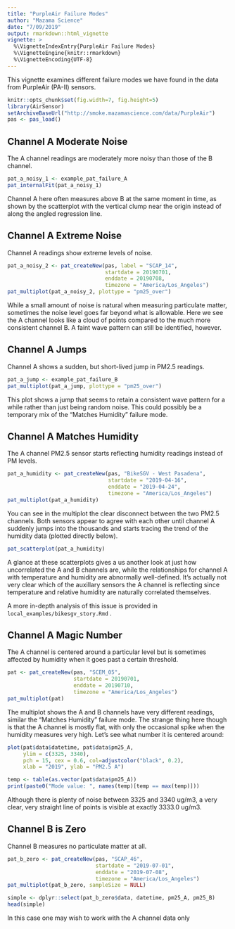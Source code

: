 ```yaml
---
title: "PurpleAir Failure Modes"
author: "Mazama Science"
date: "7/09/2019"
output: rmarkdown::html_vignette
vignette: >
  %\VignetteIndexEntry{PurpleAir Failure Modes}
  %\VignetteEngine{knitr::rmarkdown}
  %\VignetteEncoding{UTF-8}
---
```


This vignette examines different failure modes we have found in the data from
PurpleAir (PA-II) sensors.

```r
knitr::opts_chunk$set(fig.width=7, fig.height=5)
library(AirSensor)
setArchiveBaseUrl("http://smoke.mazamascience.com/data/PurpleAir")
pas <- pas_load()
```

## Channel A Moderate Noise

The A channel readings are moderately more noisy than those of the B channel.

```r
pat_a_noisy_1 <- example_pat_failure_A
pat_internalFit(pat_a_noisy_1)
```

Channel A here often measures above B at the same moment in time, as shown by
the scatterplot with the vertical clump near the origin instead of along the 
angled regression line.

## Channel A Extreme Noise

Channel A readings show extreme levels of noise.

```r
pat_a_noisy_2 <- pat_createNew(pas, label = "SCAP_14", 
                               startdate = 20190701, 
                               enddate = 20190708,
                               timezone = "America/Los_Angeles")
pat_multiplot(pat_a_noisy_2, plottype = "pm25_over")
```

While a small amount of noise is natural when measuring particulate matter, 
sometimes the noise level goes far beyond what is allowable. Here we see the A 
channel looks like a cloud of points compared to the much more consistent 
channel B. A faint wave pattern can still be identified, however.

## Channel A Jumps

Channel A shows a sudden, but short-lived jump in PM2.5 readings.

```r
pat_a_jump <- example_pat_failure_B
pat_multiplot(pat_a_jump, plottype = "pm25_over")
```

This plot shows a jump that seems to retain a consistent wave pattern
for a while rather than just being random noise. This could possibly be a 
temporary mix of the "Matches Humidity" failure mode.

## Channel A Matches Humidity

The A channel PM2.5 sensor starts reflecting humidity readings instead of PM 
levels.

```r
pat_a_humidity <- pat_createNew(pas, "BikeSGV - West Pasadena", 
                                startdate = "2019-04-16", 
                                enddate = "2019-04-24",
                                timezone = "America/Los_Angeles")
pat_multiplot(pat_a_humidity)
```

You can see in the multiplot the clear disconnect between the two PM2.5 
channels. Both sensors appear to agree with each other until channel A suddenly 
jumps into the thousands and starts tracing the trend of the humidity data 
(plotted directly below).

```r
pat_scatterplot(pat_a_humidity)
```

A glance at these scatterplots gives a us another look at just how uncorrelated 
the A and B channels are, while the relationships for channel A 
with temperature and humidity are abnormally well-defined. It's actually not
very clear which of the auxillary sensors the A channel is reflecting since
temperature and relative humidity are naturally correlated themselves.

A more in-depth analysis of this issue is provided in 
`local_examples/bikesgv_story.Rmd` .

## Channel A Magic Number

The A channel is centered around a particular level but is sometimes affected
by humidity when it goes past a certain threshold.

```r
pat <- pat_createNew(pas, "SCEM_05", 
                     startdate = 20190701, 
                     enddate = 20190710,
                     timezone = "America/Los_Angeles")
pat_multiplot(pat)
```

The multiplot shows the A and B channels have very different readings, similar 
the "Matches Humidity" failure mode. The strange thing here though is that the 
A channel is mostly flat, with only the occasional spike when the humidity 
measures very high. Let's see what number it is centered around:

```r
plot(pat$data$datetime, pat$data$pm25_A, 
     ylim = c(3325, 3340), 
     pch = 15, cex = 0.6, col=adjustcolor("black", 0.2),
     xlab = "2019", ylab = "PM2.5 A")

temp <- table(as.vector(pat$data$pm25_A))
print(paste0("Mode value: ", names(temp)[temp == max(temp)]))
```

Although there is plenty of noise between 3325 and 3340 ug/m3, a very clear, 
very straight line of points is visible at exactly 3333.0 ug/m3.

## Channel B is Zero

Channel B measures no particulate matter at all.

```r
pat_b_zero <- pat_createNew(pas, "SCAP_46", 
                            startdate = "2019-07-01", 
                            enddate = "2019-07-08",
                            timezone = "America/Los_Angeles")
pat_multiplot(pat_b_zero, sampleSize = NULL)

simple <- dplyr::select(pat_b_zero$data, datetime, pm25_A, pm25_B)
head(simple)
```

In this case one may wish to work with the A channel data only
